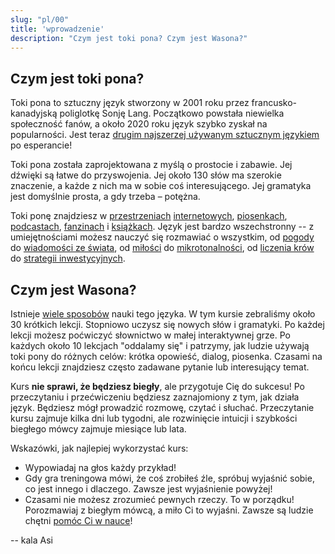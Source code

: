 ```yaml
---
slug: "pl/00"
title: 'wprowadzenie'
description: "Czym jest toki pona? Czym jest Wasona?"
---
```


## Czym jest toki pona?

Toki pona to sztuczny język stworzony w 2001 roku przez francusko-kanadyjską poliglotkę Sonję Lang. Początkowo powstała niewielka społeczność fanów, a około 2020 roku język szybko zyskał na popularności. Jest teraz [drugim najszerzej używanym sztucznym językiem](https://tokipona.org/conlang_communities) po esperancie!

Toki pona została zaprojektowana z myślą o prostocie i zabawie. Jej dźwięki są łatwe do przyswojenia. Jej około 130 słów ma szerokie znaczenie, a każde z nich ma w sobie coś interesującego. Jej gramatyka jest domyślnie prosta, a gdy trzeba – potężna.

Toki ponę znajdziesz w [przestrzeniach](https://discord.gg/ChC6qtVsSE) [internetowych](https://discord.gg/6zkugJFU4x), [piosenkach](https://www.youtube.com/playlist?list=PLeCE5N29ioyUbj_lvYm9IdGJnE2HPacVv), [podcastach](https://www.youtube.com/playlist?list=PLjOmpMyMxd8Qs2mAXcLk817tQy_AQj09u), [fanzinach](https://liputenpo.org/) i [książkach](https://tokipona.org/). Język jest bardzo wszechstronny -- z umiejętnościami możesz nauczyć się rozmawiać o wszystkim, od [pogody](https://www.youtube.com/watch?v=J4fCq1aEAxA) do [wiadomości ze świata](https://www.youtube.com/watch?v=ljZfGt7PDxk), od [miłości](https://www.youtube.com/watch?v=rr3ufODuIts) do [mikrotonalności](https://www.youtube.com/watch?v=fedFQIHREMo), od [liczenia krów](https://www.youtube.com/watch?v=xxClPfZDn-E) do [strategii inwestycyjnych](https://www.youtube.com/watch?v=JIOT3bRzAGI).

## Czym jest Wasona?

Istnieje [wiele sposobów](en/other-courses) nauki tego języka. W tym kursie zebraliśmy około 30 krótkich lekcji. Stopniowo uczysz się nowych słów i gramatyki. Po każdej lekcji możesz poćwiczyć słownictwo w małej interaktywnej grze. Po każdych około 10 lekcjach "oddalamy się" i patrzymy, jak ludzie używają toki pony do różnych celów: krótka opowieść, dialog, piosenka. Czasami na końcu lekcji znajdziesz często zadawane pytanie lub interesujący temat.

Kurs **nie sprawi, że będziesz biegły**, ale przygotuje Cię do sukcesu! Po przeczytaniu i przećwiczeniu będziesz zaznajomiony z tym, jak działa język. Będziesz mógł prowadzić rozmowę, czytać i słuchać. Przeczytanie kursu zajmuje kilka dni lub tygodni, ale rozwinięcie intuicji i szybkości biegłego mówcy zajmuje miesiące lub lata.

Wskazówki, jak najlepiej wykorzystać kurs:
* Wypowiadaj na głos każdy przykład!
* Gdy gra treningowa mówi, że coś zrobiłeś źle, spróbuj wyjaśnić sobie, co jest innego i dlaczego. Zawsze jest wyjaśnienie powyżej!
* Czasami nie możesz zrozumieć pewnych rzeczy. To w porządku! Porozmawiaj z biegłym mówcą, a miło Ci to wyjaśni. Zawsze są ludzie chętni [pomóc Ci w nauce](https://discord.gg/ChC6qtVsSE)!

-- kala Asi
